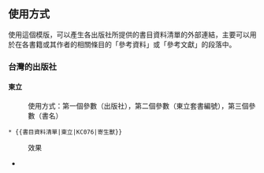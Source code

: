 <includeonly><!-- 在這裡加入模板的保護標識 --></includeonly>
<!-- 在本行下編輯模板說明 -->
==使用方式==
使用這個模版，可以產生各出版社所提供的書目資料清單的外部連結，主要可以用於在各書籍或其作者的相關條目的「參考資料」或「參考文獻」的段落中。

===台灣的出版社===
====東立====
: 使用方式：第一個參數（出版社），第二個參數（東立套書編號），第三個參數（書名）
<pre>
* {{書目資料清單|東立|KC076|寄生獸}}
</pre>
: 效果
* {{書目資料清單|東立|KC076|寄生獸}}



<includeonly>
<!-- 本行下加入模板的分類 -->

<!-- 本行下加入模板的跨語言鏈接 -->

</includeonly>